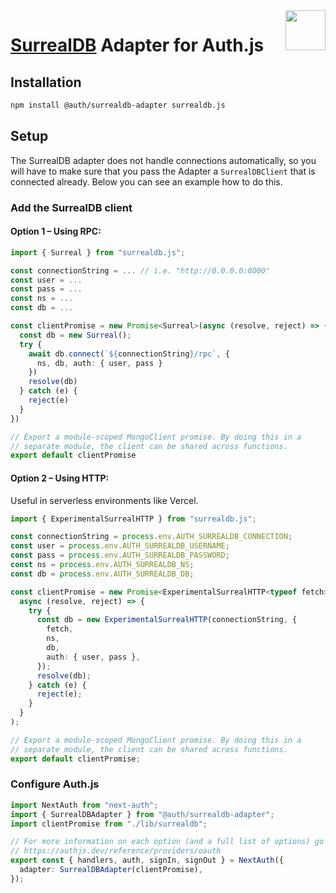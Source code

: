 <img align="right" src="/img/adapters/surrealdb.svg" height="64" width="64" />

# <a href="https://www.surrealdb.com">SurrealDB</a> Adapter for Auth.js

## Installation

```bash npm2yarn
npm install @auth/surrealdb-adapter surrealdb.js
```

## Setup

The SurrealDB adapter does not handle connections automatically, so you will have to make sure that you pass the Adapter a `SurrealDBClient` that is connected already. Below you can see an example how to do this.

### Add the SurrealDB client

#### Option 1 – Using RPC:

```ts
import { Surreal } from "surrealdb.js";

const connectionString = ... // i.e. "http://0.0.0.0:8000"
const user = ...
const pass = ...
const ns = ...
const db = ...

const clientPromise = new Promise<Surreal>(async (resolve, reject) => {
  const db = new Surreal();
  try {
    await db.connect(`${connectionString}/rpc`, {
      ns, db, auth: { user, pass }
    })
    resolve(db)
  } catch (e) {
    reject(e)
  }
})

// Export a module-scoped MongoClient promise. By doing this in a
// separate module, the client can be shared across functions.
export default clientPromise
```

#### Option 2 – Using HTTP:

Useful in serverless environments like Vercel.

```ts filename="./lib/surrealdb.ts"
import { ExperimentalSurrealHTTP } from "surrealdb.js";

const connectionString = process.env.AUTH_SURREALDB_CONNECTION;
const user = process.env.AUTH_SURREALDB_USERNAME;
const pass = process.env.AUTH_SURREALDB_PASSWORD;
const ns = process.env.AUTH_SURREALDB_NS;
const db = process.env.AUTH_SURREALDB_DB;

const clientPromise = new Promise<ExperimentalSurrealHTTP<typeof fetch>>(
  async (resolve, reject) => {
    try {
      const db = new ExperimentalSurrealHTTP(connectionString, {
        fetch,
        ns,
        db,
        auth: { user, pass },
      });
      resolve(db);
    } catch (e) {
      reject(e);
    }
  }
);

// Export a module-scoped MongoClient promise. By doing this in a
// separate module, the client can be shared across functions.
export default clientPromise;
```

### Configure Auth.js

```ts
import NextAuth from "next-auth";
import { SurrealDBAdapter } from "@auth/surrealdb-adapter";
import clientPromise from "./lib/surrealdb";

// For more information on each option (and a full list of options) go to
// https://authjs.dev/reference/providers/oauth
export const { handlers, auth, signIn, signOut } = NextAuth({
  adapter: SurrealDBAdapter(clientPromise),
});
```
